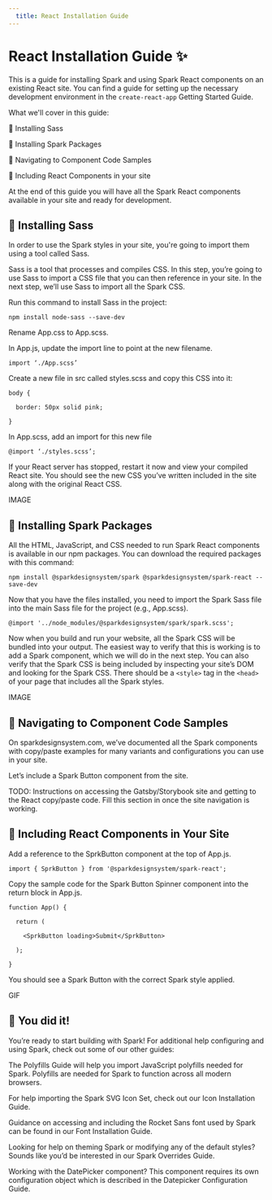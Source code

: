 ```yaml
---
  title: React Installation Guide
---
```


# React Installation Guide ✨

This is a guide for installing Spark and using Spark
 React components on an existing React site. You can
 find a guide for setting up the necessary development
 environment in the `create-react-app` Getting Started Guide.

 What we'll cover in this guide:



🎨 Installing Sass



🧱 Installing Spark Packages



🧭 Navigating to Component Code Samples



📘 Including React Components in your site

At the end of this guide you will have all the Spark React components available in your site and ready for development.

## 🎨 Installing Sass

In order to use the Spark styles in your site, you're going to import them using a tool called Sass.



Sass is a tool that processes and compiles CSS. In this step, you’re going to use Sass to import a CSS file that you can then reference in your site. In the next step, we’ll use Sass to import all the Spark CSS.



Run this command to install Sass in the project:

```
npm install node-sass --save-dev
```

Rename App.css to App.scss.

In App.js, update the import line to point at the new filename.

```
import ‘./App.scss’
```

Create a new file in src called styles.scss and copy this CSS into it:

```
body {

  border: 50px solid pink;

}
```

In App.scss, add an import for this new file

```
@import ‘./styles.scss’;
```

If your React server has stopped, restart it now and view your compiled React site. You should see the new CSS you’ve written included in the site along with the original React CSS.

IMAGE

## 🧱 Installing Spark Packages

All the HTML, JavaScript, and CSS needed to run Spark React components is available in our npm packages. You can download the required packages with this command:

```
npm install @sparkdesignsystem/spark @sparkdesignsystem/spark-react --save-dev
```

Now that you have the files installed, you need to import the Spark Sass file into the main Sass file for the project (e.g., App.scss).

```
@import '../node_modules/@sparkdesignsystem/spark/spark.scss';
```

Now when you build and run your website, all the Spark CSS will be bundled into your output. The easiest way to verify that this is working is to add a Spark component, which we will do in the next step. You can also verify that the Spark CSS is being included by inspecting your site’s DOM and looking for the Spark CSS. There should be a `<style>` tag in the `<head>` of your page that includes all the Spark styles.

IMAGE

## 🧭 Navigating to Component Code Samples

On sparkdesignsystem.com, we’ve documented all the Spark components with copy/paste examples for many variants and configurations you can use in your site.

Let’s include a Spark Button component from the site.

TODO: Instructions on accessing the Gatsby/Storybook site and getting to the React copy/paste code. Fill this section in once the site navigation is working.

## 📘 Including React Components in Your Site

Add a reference to the SprkButton component at the top of App.js.

```
import { SprkButton } from '@sparkdesignsystem/spark-react';
```

Copy the sample code for the Spark Button Spinner component into the return block in App.js.

```
function App() {

  return (

    <SprkButton loading>Submit</SprkButton>

  );

}
```

You should see a Spark Button with the correct Spark style applied.

GIF

## 🎉 You did it!

You’re ready to start building with Spark! For additional help configuring and using Spark, check out some of our other guides:

The Polyfills Guide will help you import JavaScript polyfills needed for Spark. Polyfills are needed for Spark to function across all modern browsers.

For help importing the Spark SVG Icon Set, check out our Icon Installation Guide.

Guidance on accessing and including the Rocket Sans font used by Spark can be found in our Font Installation Guide.

Looking for help on theming Spark or modifying any of the default styles? Sounds like you’d be interested in our Spark Overrides Guide.

Working with the DatePicker component? This component requires its own configuration object which is described in the Datepicker Configuration Guide.

 
